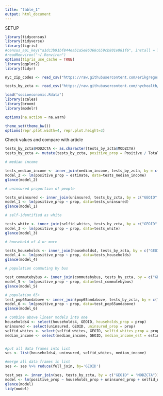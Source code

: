 ```yaml
---
title: "table_1"
output: html_document
---
```


SETUP

```r
library(tidycensus)
library(tidyverse)
library(tigris)
#census_api_key("a1dc3b91bf844ea51a5e86368c659cb801e081f6", install = TRUE)
#readRenviron("~/.Renviron")
options(tigris_use_cache = TRUE)
library(ggplot2)
library(tidyr)

nyc_zip_codes <- read_csv("https://raw.githubusercontent.com/erikgregorywebb/nyc-housing/master/Data/nyc-zip-codes.csv")

tests_by_zcta <- read_csv("https://raw.githubusercontent.com/nychealth/coronavirus-data/097cbd70aa00eb635b17b177bc4546b2fce21895/tests-by-zcta.csv")

load("socioeconomic.Rdata")
library(scales)
library(broom)
library(modelr)

options(na.action = na.warn)

theme_set(theme_bw())
options(repr.plot.width=4, repr.plot.height=3)

```

Check values and compare with article 
```r
tests_by_zcta$MODZCTA <- as.character(tests_by_zcta$MODZCTA)
tests_by_zcta <- mutate(tests_by_zcta, positive_prop = Positive / Total)
```

```r
# median income

tests_median_income <- inner_join(median_income, tests_by_zcta, by = c("GEOID" = "MODZCTA"))
model_2 <- lm(positive_prop ~ estimate, data=tests_median_income)
glance(model_2)
```

```r
# uninsured proportion of people

tests_uninsured <- inner_join(uninsured, tests_by_zcta, by = c("GEOID" = "MODZCTA"))
model_1 <- lm(positive_prop ~ prop, data=tests_uninsured)
glance(model_1)
```

```r

# self-identified as white 

tests_white <- inner_join(selfid_whites, tests_by_zcta, by = c("GEOID" = "MODZCTA"))
model_3 <- lm(positive_prop ~ prop, data=tests_white)
glance(model_3)
```

```r
# household of 4 or more 

tests_households <- inner_join(households4, tests_by_zcta, by = c("GEOID" = "MODZCTA"))
model_4 <- lm(positive_prop ~ prop, data=tests_households)
glance(model_4)
```

```r

# population commuting by bus 

test_commutebybus <- inner_join(commutebybus, tests_by_zcta, by = c("GEOID" = "MODZCTA"))
model_5 <- lm(positive_prop ~ prop, data=test_commutebybus)
glance(model_5)
```

```r
# population 65+
test_pop65andabove <- inner_join(pop65andabove, tests_by_zcta, by = c("GEOID" = "MODZCTA"))
model_6 <- lm(positive_prop ~ prop, data=test_pop65andabove)
glance(model_6)
```

```r
# combine above linear models into one 
households4 <- select(households4, GEOID, households_prop = prop)
uninsured <- select(uninsured, GEOID, uninsured_prop = prop)
selfid_whites <- select(selfid_whites, GEOID, selfid_whites_prop = prop)
median_income <- select(median_income, GEOID, median_income_est = estimate)


#put all data frames into list
ses <- list(households4, uninsured, selfid_whites, median_income)

#merge all data frames in list
ses <- ses %>% reduce(full_join, by='GEOID')

test_ses <- inner_join(ses, tests_by_zcta, by = c("GEOID" = "MODZCTA"))
model <- lm(positive_prop ~ households_prop + uninsured_prop + selfid_whites_prop + median_income_est, data=test_ses)
glance(model)
tidy(model)
```

